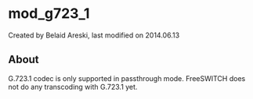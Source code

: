 
# mod_g723_1 

 Created by  Belaid Areski, last modified on 2014.06.13

## About

G.723.1 codec is only supported in passthrough mode. FreeSWITCH does not do any transcoding with G.723.1 yet.


